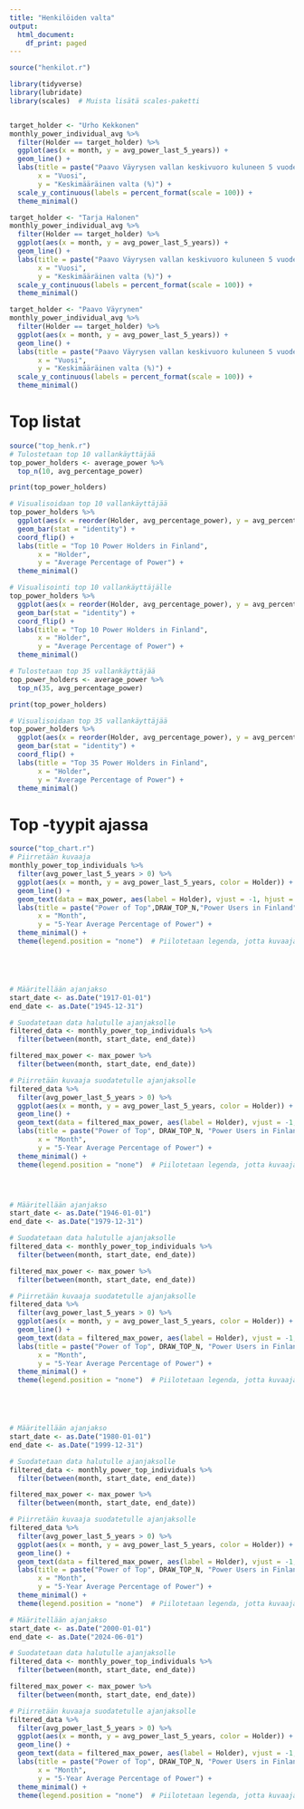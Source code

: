 ```yaml
---
title: "Henkilöiden valta"
output:
  html_document:
    df_print: paged
---
```


```r
source("henkilot.r")

library(tidyverse)
library(lubridate)
library(scales)  # Muista lisätä scales-paketti


target_holder <- "Urho Kekkonen"
monthly_power_individual_avg %>%
  filter(Holder == target_holder) %>%
  ggplot(aes(x = month, y = avg_power_last_5_years)) +
  geom_line() +
  labs(title = paste("Paavo Väyrysen vallan keskivuoro kuluneen 5 vuoden aikana"),
       x = "Vuosi",
       y = "Keskimääräinen valta (%)") +
  scale_y_continuous(labels = percent_format(scale = 100)) +
  theme_minimal()

target_holder <- "Tarja Halonen"
monthly_power_individual_avg %>%
  filter(Holder == target_holder) %>%
  ggplot(aes(x = month, y = avg_power_last_5_years)) +
  geom_line() +
  labs(title = paste("Paavo Väyrysen vallan keskivuoro kuluneen 5 vuoden aikana"),
       x = "Vuosi",
       y = "Keskimääräinen valta (%)") +
  scale_y_continuous(labels = percent_format(scale = 100)) +
  theme_minimal()

target_holder <- "Paavo Väyrynen"
monthly_power_individual_avg %>%
  filter(Holder == target_holder) %>%
  ggplot(aes(x = month, y = avg_power_last_5_years)) +
  geom_line() +
  labs(title = paste("Paavo Väyrysen vallan keskivuoro kuluneen 5 vuoden aikana"),
       x = "Vuosi",
       y = "Keskimääräinen valta (%)") +
  scale_y_continuous(labels = percent_format(scale = 100)) +
  theme_minimal()

```

# Top listat
```r

source("top_henk.r")
# Tulostetaan top 10 vallankäyttäjää
top_power_holders <- average_power %>%
  top_n(10, avg_percentage_power)

print(top_power_holders)

# Visualisoidaan top 10 vallankäyttäjää
top_power_holders %>%
  ggplot(aes(x = reorder(Holder, avg_percentage_power), y = avg_percentage_power)) +
  geom_bar(stat = "identity") +
  coord_flip() +
  labs(title = "Top 10 Power Holders in Finland",
       x = "Holder",
       y = "Average Percentage of Power") +
  theme_minimal()

# Visualisointi top 10 vallankäyttäjälle
top_power_holders %>%
  ggplot(aes(x = reorder(Holder, avg_percentage_power), y = avg_percentage_power)) +
  geom_bar(stat = "identity") +
  coord_flip() +
  labs(title = "Top 10 Power Holders in Finland",
       x = "Holder",
       y = "Average Percentage of Power") +
  theme_minimal()

# Tulostetaan top 35 vallankäyttäjää
top_power_holders <- average_power %>%
  top_n(35, avg_percentage_power)

print(top_power_holders)

# Visualisoidaan top 35 vallankäyttäjää
top_power_holders %>%
  ggplot(aes(x = reorder(Holder, avg_percentage_power), y = avg_percentage_power)) +
  geom_bar(stat = "identity") +
  coord_flip() +
  labs(title = "Top 35 Power Holders in Finland",
       x = "Holder",
       y = "Average Percentage of Power") +
  theme_minimal()

```

# Top -tyypit ajassa

```r

source("top_chart.r")
# Piirretään kuvaaja
monthly_power_top_individuals %>%
  filter(avg_power_last_5_years > 0) %>%
  ggplot(aes(x = month, y = avg_power_last_5_years, color = Holder)) +
  geom_line() +
  geom_text(data = max_power, aes(label = Holder), vjust = -1, hjust = 1, size = 2.5) +
  labs(title = paste("Power of Top",DRAW_TOP_N,"Power Users in Finland"),
       x = "Month",
       y = "5-Year Average Percentage of Power") +
  theme_minimal() +
  theme(legend.position = "none")  # Piilotetaan legenda, jotta kuvaaja olisi selkeämpi





# Määritellään ajanjakso
start_date <- as.Date("1917-01-01")
end_date <- as.Date("1945-12-31")

# Suodatetaan data halutulle ajanjaksolle
filtered_data <- monthly_power_top_individuals %>%
  filter(between(month, start_date, end_date))

filtered_max_power <- max_power %>%
  filter(between(month, start_date, end_date))

# Piirretään kuvaaja suodatetulle ajanjaksolle
filtered_data %>%
  filter(avg_power_last_5_years > 0) %>%
  ggplot(aes(x = month, y = avg_power_last_5_years, color = Holder)) +
  geom_line() +
  geom_text(data = filtered_max_power, aes(label = Holder), vjust = -1, hjust = 1, size = 2.5) +
  labs(title = paste("Power of Top", DRAW_TOP_N, "Power Users in Finland (1917-1945)"),
       x = "Month",
       y = "5-Year Average Percentage of Power") +
  theme_minimal() +
  theme(legend.position = "none")  # Piilotetaan legenda, jotta kuvaaja olisi selkeämpi




# Määritellään ajanjakso
start_date <- as.Date("1946-01-01")
end_date <- as.Date("1979-12-31")

# Suodatetaan data halutulle ajanjaksolle
filtered_data <- monthly_power_top_individuals %>%
  filter(between(month, start_date, end_date))

filtered_max_power <- max_power %>%
  filter(between(month, start_date, end_date))

# Piirretään kuvaaja suodatetulle ajanjaksolle
filtered_data %>%
  filter(avg_power_last_5_years > 0) %>%
  ggplot(aes(x = month, y = avg_power_last_5_years, color = Holder)) +
  geom_line() +
  geom_text(data = filtered_max_power, aes(label = Holder), vjust = -1, hjust = 1, size = 2.5) +
  labs(title = paste("Power of Top", DRAW_TOP_N, "Power Users in Finland (1946-1979)"),
       x = "Month",
       y = "5-Year Average Percentage of Power") +
  theme_minimal() +
  theme(legend.position = "none")  # Piilotetaan legenda, jotta kuvaaja olisi selkeämpi





# Määritellään ajanjakso
start_date <- as.Date("1980-01-01")
end_date <- as.Date("1999-12-31")

# Suodatetaan data halutulle ajanjaksolle
filtered_data <- monthly_power_top_individuals %>%
  filter(between(month, start_date, end_date))

filtered_max_power <- max_power %>%
  filter(between(month, start_date, end_date))

# Piirretään kuvaaja suodatetulle ajanjaksolle
filtered_data %>%
  filter(avg_power_last_5_years > 0) %>%
  ggplot(aes(x = month, y = avg_power_last_5_years, color = Holder)) +
  geom_line() +
  geom_text(data = filtered_max_power, aes(label = Holder), vjust = -1, hjust = 1, size = 2.5) +
  labs(title = paste("Power of Top", DRAW_TOP_N, "Power Users in Finland (1980-1999)"),
       x = "Month",
       y = "5-Year Average Percentage of Power") +
  theme_minimal() +
  theme(legend.position = "none")  # Piilotetaan legenda, jotta kuvaaja olisi selkeämpi

# Määritellään ajanjakso
start_date <- as.Date("2000-01-01")
end_date <- as.Date("2024-06-01")

# Suodatetaan data halutulle ajanjaksolle
filtered_data <- monthly_power_top_individuals %>%
  filter(between(month, start_date, end_date))

filtered_max_power <- max_power %>%
  filter(between(month, start_date, end_date))

# Piirretään kuvaaja suodatetulle ajanjaksolle
filtered_data %>%
  filter(avg_power_last_5_years > 0) %>%
  ggplot(aes(x = month, y = avg_power_last_5_years, color = Holder)) +
  geom_line() +
  geom_text(data = filtered_max_power, aes(label = Holder), vjust = -1, hjust = 1, size = 2.5) +
  labs(title = paste("Power of Top", DRAW_TOP_N, "Power Users in Finland (2000-2024)"),
       x = "Month",
       y = "5-Year Average Percentage of Power") +
  theme_minimal() +
  theme(legend.position = "none")  # Piilotetaan legenda, jotta kuvaaja olisi selkeämpi

```